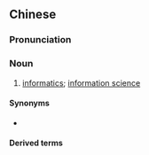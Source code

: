 {{also|资讯学}}
==Chinese==
{{zh-forms|s=资讯学|type=21}}
{{zh-wp}}

===Pronunciation===
{{zh-pron
|m=zīxùnxué
|c=zi1 seon3 hok6
|cat=n
}}

===Noun===
{{zh-noun}}

# {{lb|zh|chiefly|Taiwan|Hong Kong}} [[informatics]]; [[information science]]

====Synonyms====
* {{q|Mainland}} {{zh-l|信息學}}

====Derived terms====
{{zh-der|生物資訊學}}